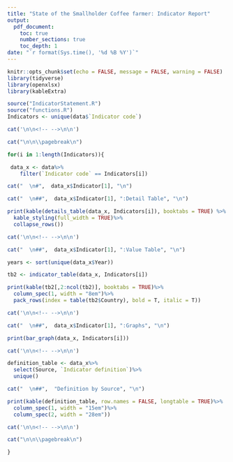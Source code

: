 ```yaml
---
title: "State of the Smallholder Coffee farmer: Indicator Report"
output:
  pdf_document:
    toc: true
    number_sections: true
    toc_depth: 1
date: "`r format(Sys.time(), '%d %B %Y')`"
---
```


```r
knitr::opts_chunk$set(echo = FALSE, message = FALSE, warning = FALSE)
library(tidyverse)
library(openxlsx)
library(kableExtra)
```

```r
source("IndicatorStatement.R")
source("functions.R")
Indicators <- unique(data$`Indicator code`)
```

```r
cat('\n\n<!-- -->\n\n')

cat("\n\n\\pagebreak\n")

for(i in 1:length(Indicators)){

 data_x <- data%>%
    filter(`Indicator code` == Indicators[i])

cat("  \n#",  data_x$Indicator[1], "\n")

cat("  \n##",  data_x$Indicator[1], ":Detail Table", "\n")

print(kable(details_table(data_x, Indicators[i]), booktabs = TRUE) %>%
  kable_styling(full_width = TRUE)%>%
  collapse_rows())

cat('\n\n<!-- -->\n\n')

cat("  \n##",  data_x$Indicator[1], ":Value Table", "\n")

years <- sort(unique(data_x$Year))

tb2 <- indicator_table(data_x, Indicators[i])

print(kable(tb2[,2:ncol(tb2)], booktabs = TRUE)%>%
  column_spec(1, width = "8em")%>%
  pack_rows(index = table(tb2$Country), bold = T, italic = T))

cat('\n\n<!-- -->\n\n')

cat("  \n##",  data_x$Indicator[1], ":Graphs", "\n")

print(bar_graph(data_x, Indicators[i]))

cat('\n\n<!-- -->\n\n')

definition_table <- data_x%>%
  select(Source, `Indicator definition`)%>%
  unique()

cat("  \n##",  "Definition by Source", "\n")

print(kable(definition_table, row.names = FALSE, longtable = TRUE)%>%
  column_spec(1, width = "15em")%>%
  column_spec(2, width = "28em"))

cat('\n\n<!-- -->\n\n')

cat("\n\n\\pagebreak\n")

}
```

